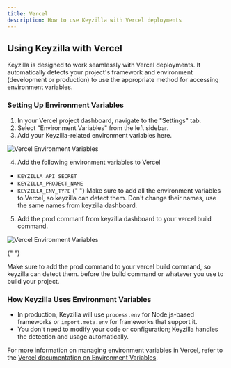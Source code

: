 ```yaml
---
title: Vercel
description: How to use Keyzilla with Vercel deployments
---
```


## Using Keyzilla with Vercel

Keyzilla is designed to work seamlessly with Vercel deployments. It automatically detects your project's framework and environment (development or production) to use the appropriate method for accessing environment variables.

### Setting Up Environment Variables

1. In your Vercel project dashboard, navigate to the "Settings" tab.
2. Select "Environment Variables" from the left sidebar.
3. Add your Keyzilla-related environment variables here.

![Vercel Environment Variables](/vercel-env.png)

4. Add the following environment variables to Vercel

- `KEYZILLA_API_SECRET`
- `KEYZILLA_PROJECT_NAME`
- `KEYZILLA_ENV_TYPE`
  {" "}
  <Callout type="warn">
    Make sure to add all the environment variables to Vercel, so keyzilla can
    detect them. Don't change their names, use the same names from keyzilla
    dashboard.
  </Callout>

5. Add the prod commanf from keyzilla dashboard to your vercel build command.

![Vercel Environment Variables](/vercel-build.png)

{" "}

<Callout type="info">
  Make sure to add the prod command to your vercel build command, so keyzilla
  can detect them. before the build command or whatever you use to build your
  project.
</Callout>

### How Keyzilla Uses Environment Variables

- In production, Keyzilla will use `process.env` for Node.js-based frameworks or `import.meta.env` for frameworks that support it.
- You don't need to modify your code or configuration; Keyzilla handles the detection and usage automatically.

For more information on managing environment variables in Vercel, refer to the [Vercel documentation on Environment Variables](https://vercel.com/docs/concepts/projects/environment-variables).
